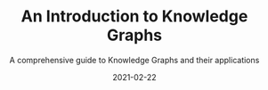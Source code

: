 ---
type: 'Post'
title: 'An Introduction to Knowledge Graphs'
subtitle: 'A comprehensive guide to Knowledge Graphs and their applications'
tags: ['Semantic Web', 'Knowledge Graphs', 'Linked Data']
summary: 'Knowledge Graphs are a powerful tool for organizing and representing information in a structured way. In this post, we explore the concept of Knowledge Graphs, their applications, and how they are transforming the way we interact with data.'
featured: true
date: '2021-02-22'
category: 'data'
---